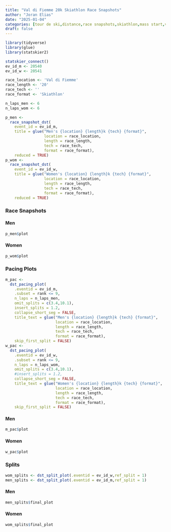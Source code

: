 ```yaml
---
title: "Val di Fiemme 20k Skiathlon Race Snapshots"
author: "Joran Elias"
date: "2025-01-04"
categories: [tour de ski,distance,race snapshots,skiathlon,mass start,val di fiemme]
draft: false
---
```


```r
library(tidyverse)
library(glue)
library(statskier2)

statskier_connect()
ev_id_m <- 20540
ev_id_w <- 20541

race_location <- 'Val di Fiemme'
race_length <- '20'
race_tech <- ''
race_format <- 'Skiathlon'

n_laps_men <- 6
n_laps_wom <- 6
```

```r
p_men <- 
  race_snapshot_dst(
    event_id = ev_id_m,
    title = glue("Men's {location} {length}k {tech} {format}",
                 location = race_location,
                 length = race_length,
                 tech = race_tech,
                 format = race_format),
    reduced = TRUE)
p_wom <- 
  race_snapshot_dst(
    event_id = ev_id_w,
    title = glue("Women's {location} {length}k {tech} {format}",
                 location = race_location,
                 length = race_length,
                 tech = race_tech,
                 format = race_format),
    reduced = TRUE)
```

### Race Snapshots
#### Men
```r
p_men$plot
```

#### Women
```r
p_wom$plot
```

### Pacing Plots
```r
m_pac <- 
  dst_pacing_plot(
    .eventid = ev_id_m,
    .subset = rank <= 9,
    n_laps = n_laps_men,
    omit_splits = c(3.4,10.1),
    insert_splits = 1.2,
    collapse_short_seg = FALSE,
    title_text = glue("Men's {location} {length}k {tech} {format}",
                      location = race_location,
                      length = race_length,
                      tech = race_tech,
                      format = race_format),
    skip_first_split = FALSE)
w_pac <- 
  dst_pacing_plot(
    .eventid = ev_id_w,
    .subset = rank <= 9,
    n_laps = n_laps_wom,
    omit_splits = c(3.4,10.1),
    #insert_splits = 1.2,
    collapse_short_seg = FALSE,
    title_text = glue("Women's {location} {length}k {tech} {format}",
                      location = race_location,
                      length = race_length,
                      tech = race_tech,
                      format = race_format),
    skip_first_split = FALSE)
```
#### Men
```r
m_pac$plot
```

#### Women
```r
w_pac$plot
```

### Splits
```r
wom_splits <- dst_split_plot(.eventid = ev_id_w,ref_split = 1)
men_splits <- dst_split_plot(.eventid = ev_id_m,ref_split = 1)
```

#### Men
```r
men_splits$final_plot
```

#### Women
```r
wom_splits$final_plot
```